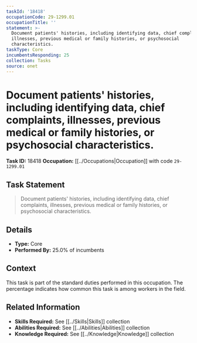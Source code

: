 ```yaml
---
taskId: '18418'
occupationCode: 29-1299.01
occupationTitle: ''
statement: >-
  Document patients' histories, including identifying data, chief complaints,
  illnesses, previous medical or family histories, or psychosocial
  characteristics.
taskType: Core
incumbentsResponding: 25
collection: Tasks
source: onet
---
```

# Document patients' histories, including identifying data, chief complaints, illnesses, previous medical or family histories, or psychosocial characteristics.

**Task ID:** 18418
**Occupation:** [[../Occupations|Occupation]] with code `29-1299.01`

## Task Statement

> Document patients' histories, including identifying data, chief complaints, illnesses, previous medical or family histories, or psychosocial characteristics.

## Details

- **Type:** Core
- **Performed By:** 25.0% of incumbents

## Context

This task is part of the standard duties performed in this occupation. The percentage indicates how common this task is among workers in the field.

## Related Information

- **Skills Required:** See [[../Skills|Skills]] collection
- **Abilities Required:** See [[../Abilities|Abilities]] collection
- **Knowledge Required:** See [[../Knowledge|Knowledge]] collection
